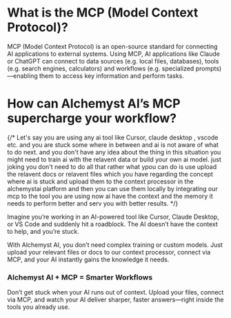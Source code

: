 # What is the MCP (Model Context Protocol)?

MCP (Model Context Protocol) is an open-source standard for connecting AI applications to external systems.
Using MCP, AI applications like Claude or ChatGPT can connect to data sources (e.g. local files, databases), tools (e.g. search engines, calculators) and workflows (e.g. specialized prompts)—enabling them to access key information and perform tasks.

# How can Alchemyst AI’s MCP supercharge your workflow?

{/* Let's say you are using any ai tool like Cursor, claude desktop , vscode etc. and you are stuck some where in between and ai is not
 aware of what to do next. and you don't have any idea about the thing in this situation you might need to train ai with the relavent data or build your own ai model. just joking you don't need to do all that rather what ypou can do is use upload the relavent docs or relavent files which you have regarding the concept where ai is stuck and upload them to the context processor in the alchemystai platform and then you can use them locally by integrating our mcp to the tool you are using now ai have the context and the memory it needs to perform better and serv you with better results. */}


Imagine you’re working in an AI-powered tool like Cursor, Claude Desktop, or VS Code and suddenly hit a roadblock. The AI doesn’t have the context to help, and you’re stuck.

With Alchemyst AI, you don’t need complex training or custom models. Just upload your relevant files or docs to our context processor, connect via MCP, and your AI instantly gains the knowledge it needs.

### Alchemyst AI + MCP = Smarter Workflows

Don’t get stuck when your AI runs out of context.
Upload your files, connect via MCP, and watch your AI deliver sharper, faster answers—right inside the tools you already use.
